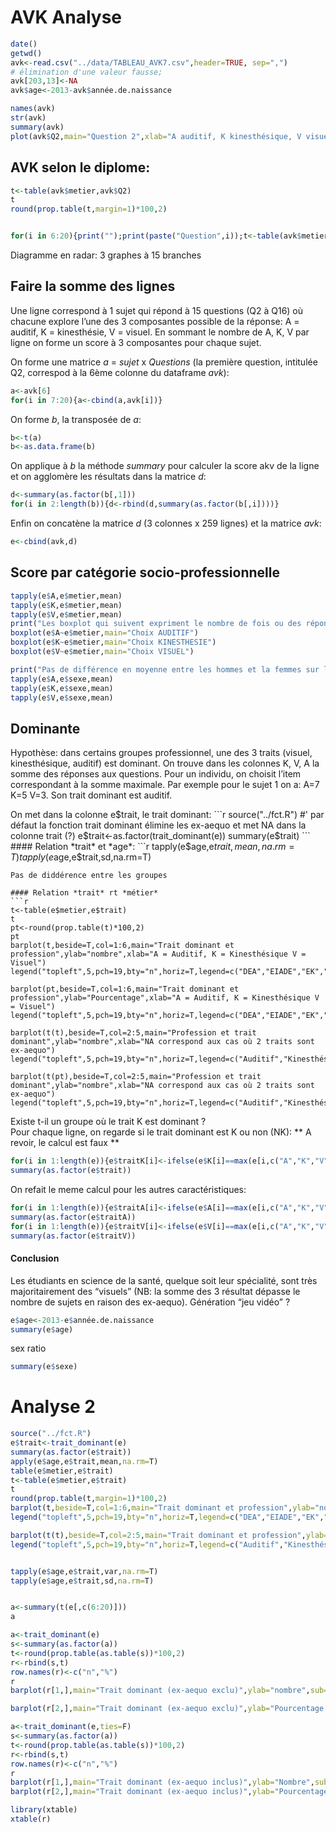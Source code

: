 AVK Analyse
========================================================

```r
date()
getwd()
avk<-read.csv("../data/TABLEAU_AVK7.csv",header=TRUE, sep=",")
# élimination d'une valeur fausse;
avk[203,13]<-NA
avk$age<-2013-avk$année.de.naissance

names(avk)
str(avk)
summary(avk)
plot(avk$Q2,main="Question 2",xlab="A auditif, K kinesthésique, V visuel",ylab="effectifs")
```
AVK selon le diplome:
---------------------
```r
t<-table(avk$metier,avk$Q2)
t
round(prop.table(t,margin=1)*100,2)


for(i in 6:20){print("");print(paste("Question",i));t<-table(avk$metier, avk[,i]);print(round(prop.table(t,margin=1)*100,2))}
```

Diagramme en radar: 3 graphes à 15 branches

Faire la somme des lignes
-------------------------
Une ligne correspond à 1 sujet qui répond à 15 questions (Q2 à Q16) où chacune explore l'une des 3 composantes possible de la réponse: A = auditif, K = kinesthésie, V = visuel. En sommant le nombre de A, K, V par ligne on forme un score à 3 composantes pour chaque sujet.

On forme une matrice *a* = *sujet* x *Questions* (la première question, intitulée Q2, correspod à la 6ème colonne du dataframe *avk*):
```r
a<-avk[6]
for(i in 7:20){a<-cbind(a,avk[i])}
```
On forme *b*, la transposée de *a*:
```r
b<-t(a)
b<-as.data.frame(b)
```
On applique à *b* la méthode *summary* pour calculer la score akv de la ligne et on agglomère les résultats dans la matrice *d*:
```r
d<-summary(as.factor(b[,1]))
for(i in 2:length(b)){d<-rbind(d,summary(as.factor(b[,i])))}
```
Enfin on concatène la matrice *d* (3 colonnes x 259 lignes) et la matrice *avk*:
```r
e<-cbind(avk,d)
```
Score par catégorie socio-professionnelle
-----------------------------------------
```r
tapply(e$A,e$metier,mean)
tapply(e$K,e$metier,mean)
tapply(e$V,e$metier,mean)
print("Les boxplot qui suivent expriment le nombre de fois ou des réponses correspondant à un trait spécifique (auditif, visuel, kinesthésique) ont été choisies, selon la catégorie socio-professionnelle. Pour chaque question, le choix verie entre 0 et 15.")
boxplot(e$A~e$metier,main="Choix AUDITIF")
boxplot(e$K~e$metier,main="Choix KINESTHESIE")
boxplot(e$V~e$metier,main="Choix VISUEL")

print("Pas de différence en moyenne entre les hommes et la femmes sur le choix d'une composante:")
tapply(e$A,e$sexe,mean)
tapply(e$K,e$sexe,mean)
tapply(e$V,e$sexe,mean)
```
Dominante
---------
Hypothèse: dans certains groupes professionnel, une des 3 traits (visuel, kinesthésique, auditif) est dominant. On trouve dans les colonnes K, V, A la somme des réponses aux questions. Pour un individu, on choisit l'item correspondant à la somme maximale. Par exemple pour le sujet 1 on a: A=7 K=5 V=3. Son trait dominant est auditif.  

On met dans la colonne e$trait, le trait dominant:
```r
source("../fct.R")
#' par défaut la fonction trait dominant élimine les ex-aequo et met NA dans la colonne trait (?)
e$trait<-as.factor(trait_dominant(e))
summary(e$trait)
```
#### Relation *trait* et *age*:
```r
tapply(e$age,e$trait,mean,na.rm=T)
tapply(e$age,e$trait,sd,na.rm=T)
```
Pas de diddérence entre les groupes

#### Relation *trait* rt *métier*
```r
t<-table(e$metier,e$trait)
t
pt<-round(prop.table(t)*100,2)
pt
barplot(t,beside=T,col=1:6,main="Trait dominant et profession",ylab="nombre",xlab="A = Auditif, K = Kinesthésique V = Visuel")
legend("topleft",5,pch=19,bty="n",horiz=T,legend=c("DEA","EIADE","EK","EP","ERX","SF"),cex=0.8,col=1:6)

barplot(pt,beside=T,col=1:6,main="Trait dominant et profession",ylab="Pourcentage",xlab="A = Auditif, K = Kinesthésique V = Visuel")
legend("topleft",5,pch=19,bty="n",horiz=T,legend=c("DEA","EIADE","EK","EP","ERX","SF"),cex=0.8,col=1:6)

barplot(t(t),beside=T,col=2:5,main="Profession et trait dominant",ylab="nombre",xlab="NA correspond aux cas où 2 traits sont ex-aequo")
legend("topleft",5,pch=19,bty="n",horiz=T,legend=c("Auditif","Kinesthésique","NA","Visuel"),cex=0.8,col=2:5)

barplot(t(pt),beside=T,col=2:5,main="Profession et trait dominant",ylab="nombre",xlab="NA correspond aux cas où 2 traits sont ex-aequo")
legend("topleft",5,pch=19,bty="n",horiz=T,legend=c("Auditif","Kinesthésique","NA","Visuel"),cex=0.8,col=2:5)

```

Existe t-il un groupe où le trait K est dominant ?  
Pour chaque ligne, on regarde si le trait dominant est K ou non (NK):
** A revoir, le calcul est faux **
```r
for(i in 1:length(e)){e$traitK[i]<-ifelse(e$K[i]==max(e[i,c("A","K","V")]),"K","NK")}
summary(as.factor(e$trait))
```
On refait le meme calcul pour les autres caractéristiques:
```r
for(i in 1:length(e)){e$traitA[i]<-ifelse(e$A[i]==max(e[i,c("A","K","V")]),"A","NA")}
summary(as.factor(e$traitA))
for(i in 1:length(e)){e$traitV[i]<-ifelse(e$V[i]==max(e[i,c("A","K","V")]),"V","NV")}
summary(as.factor(e$traitV))
```
#### Conclusion
Les étudiants en science de la santé, quelque soit leur spécialité, sont très majoritairement des "visuels" (NB: la somme des 3 résultat dépasse le nombre de sujets en raison des ex-aequo). Génération "jeu vidéo" ?
```r
e$age<-2013-e$année.de.naissance
summary(e$age)
```
sex ratio
```r
summary(e$sexe)
```
Analyse 2
==========

```r
source("../fct.R")
e$trait<-trait_dominant(e)
summary(as.factor(e$trait))
apply(e$age,e$trait,mean,na.rm=T)
table(e$metier,e$trait)
t<-table(e$metier,e$trait)
t
round(prop.table(t,margin=1)*100,2)
barplot(t,beside=T,col=1:6,main="Trait dominant et profession",ylab="nombre",xlab="A = Auditif, K = Kinesthésique V = Visuel")
legend("topleft",5,pch=19,bty="n",horiz=T,legend=c("DEA","EIADE","EK","EP","ERX","SF"),cex=0.6,col=1:6)

barplot(t(t),beside=T,col=2:5,main="Trait dominant et profession",ylab="nombre",xlab="")
legend("topleft",5,pch=19,bty="n",horiz=T,legend=c("Auditif","Kinesthésique","NA","Visuel"),cex=0.6,col=2:5)


tapply(e$age,e$trait,var,na.rm=T)
tapply(e$age,e$trait,sd,na.rm=T)


a<-summary(t(e[,c(6:20)]))
a

a<-trait_dominant(e)
s<-summary(as.factor(a))
t<-round(prop.table(as.table(s))*100,2)
r<-rbind(s,t)
row.names(r)<-c("n","%")
r
barplot(r[1,],main="Trait dominant (ex-aequo exclu)",ylab="nombre",sub="A auditif, K kinesthésique, V visuel (NA = situations où 2 traits sont dominants)")

barplot(r[2,],main="Trait dominant (ex-aequo exclu)",ylab="Pourcentage (%)",sub="A auditif, K kinesthésique, V visuel (NA = situations où 2 traits sont dominants)")

a<-trait_dominant(e,ties=F)
s<-summary(as.factor(a))
t<-round(prop.table(as.table(s))*100,2)
r<-rbind(s,t)
row.names(r)<-c("n","%")
r
barplot(r[1,],main="Trait dominant (ex-aequo inclus)",ylab="Nombre",sub="A auditif, K kinesthésique, V visuel")
barplot(r[2,],main="Trait dominant (ex-aequo inclus)",ylab="Pourcentage (%)",sub="A auditif, K kinesthésique, V visuel")
```
```r
library(xtable)
xtable(r)
```



